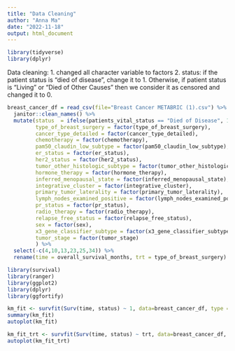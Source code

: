 ```yaml
---
title: "Data Cleaning"
author: "Anna Ma"
date: "2022-11-18"
output: html_document
---
```


```r
library(tidyverse)
library(dplyr)
```

Data cleaning: 
1. changed all character variable to factors 
2. status: if the patient status is "died of disease", change it to 1. Otherwise, if patient status is "Living" or "Died of Other Causes" then we consider it as censored and changed it to 0. 

```r
breast_cancer_df = read_csv(file="Breast Cancer METABRIC (1).csv") %>% 
  janitor::clean_names() %>% 
  mutate(status  = ifelse(patients_vital_status == "Died of Disease", 1, 0),
         type_of_breast_surgery = factor(type_of_breast_surgery),
         cancer_type_detailed = factor(cancer_type_detailed),
         chemotherapy = factor(chemotherapy),
         pam50_claudin_low_subtype = factor(pam50_claudin_low_subtype),
         er_status = factor(er_status),
         her2_status = factor(her2_status),
         tumor_other_histologic_subtype = factor(tumor_other_histologic_subtype),
         hormone_therapy = factor(hormone_therapy),
         inferred_menopausal_state = factor(inferred_menopausal_state),
         integrative_cluster = factor(integrative_cluster),
         primary_tumor_laterality = factor(primary_tumor_laterality),
         lymph_nodes_examined_positive = factor(lymph_nodes_examined_positive),
         pr_status = factor(pr_status),
         radio_therapy = factor(radio_therapy),
         relapse_free_status = factor(relapse_free_status),
         sex = factor(sex),
         x3_gene_classifier_subtype = factor(x3_gene_classifier_subtype),
         tumor_stage = factor(tumor_stage)
         ) %>%  
  select(-c(4,10,13,23,25,34)) %>% 
  rename(time = overall_survival_months, trt = type_of_breast_surgery) %>% drop_na(status)
```

```r
library(survival)
library(ranger)
library(ggplot2)
library(dplyr)
library(ggfortify)
```

```r
km_fit <- survfit(Surv(time, status) ~ 1, data=breast_cancer_df, type = "kaplan-meier")
summary(km_fit)
autoplot(km_fit)

km_fit_trt <- survfit(Surv(time, status) ~ trt, data=breast_cancer_df, type = "kaplan-meier")
autoplot(km_fit_trt)
```

